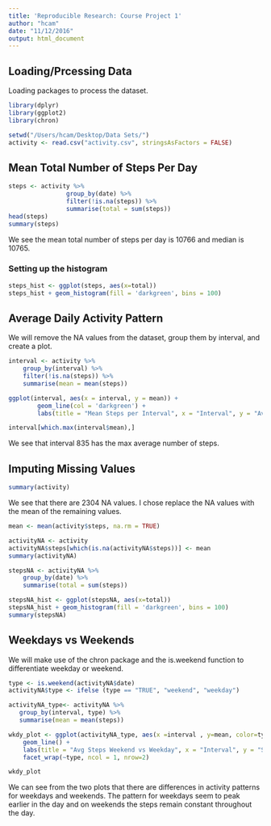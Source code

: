 ```yaml
---
title: 'Reproducible Research: Course Project 1'
author: "hcam"
date: "11/12/2016"
output: html_document
---
```


## Loading/Prcessing Data

Loading packages to process the dataset.

```r
library(dplyr)
library(ggplot2)
library(chron)
```

```r
setwd("/Users/hcam/Desktop/Data Sets/")
activity <- read.csv("activity.csv", stringsAsFactors = FALSE)
```

## Mean Total Number of Steps Per Day

```r
steps <- activity %>%
                group_by(date) %>%
                filter(!is.na(steps)) %>%
                summarise(total = sum(steps))
head(steps)
summary(steps)
```

We see the mean total number of steps per day is 10766 and median is 10765.

### Setting up the histogram
```r
steps_hist <- ggplot(steps, aes(x=total))
steps_hist + geom_histogram(fill = 'darkgreen', bins = 100)
```
 

## Average Daily Activity Pattern 

We will remove the NA values from the dataset, group them by interval, and create a plot.
```r
interval <- activity %>%
    group_by(interval) %>%
    filter(!is.na(steps)) %>%
    summarise(mean = mean(steps))

ggplot(interval, aes(x = interval, y = mean)) +
        geom_line(col = 'darkgreen') +
        labs(title = "Mean Steps per Interval", x = "Interval", y = "Avg. Steps per Day")
```

```r
interval[which.max(interval$mean),]
```
We see that interval 835 has the max average number of steps.

## Imputing Missing Values
```r
summary(activity)
```
We see that there are 2304 NA values.  I chose replace the NA values with the mean of the remaining values.

```r
mean <- mean(activity$steps, na.rm = TRUE)

activityNA <- activity
activityNA$steps[which(is.na(activityNA$steps))] <- mean
summary(activityNA)
```

```r
stepsNA <- activityNA %>%
    group_by(date) %>%
    summarise(total = sum(steps))

stepsNA_hist <- ggplot(stepsNA, aes(x=total))
stepsNA_hist + geom_histogram(fill = 'darkgreen', bins = 100)
summary(stepsNA)

```

## Weekdays vs Weekends

We will make use of the chron package and the is.weekend function to differentiate weekday or weekend.

```r
type <- is.weekend(activityNA$date)
activityNA$type <- ifelse (type == "TRUE", "weekend", "weekday")

activityNA_type<- activityNA %>%
   group_by(interval, type) %>%
   summarise(mean = mean(steps))

wkdy_plot <- ggplot(activityNA_type, aes(x =interval , y=mean, color=type)) +
    geom_line() +
    labs(title = "Avg Steps Weekend vs Weekday", x = "Interval", y = "Steps") +
    facet_wrap(~type, ncol = 1, nrow=2)

wkdy_plot
```

We can see from the two plots that there are differences in activity patterns for weekdays and weekends. The pattern for weekdays seem to peak earlier in the day and on weekends the steps remain constant throughout the day.